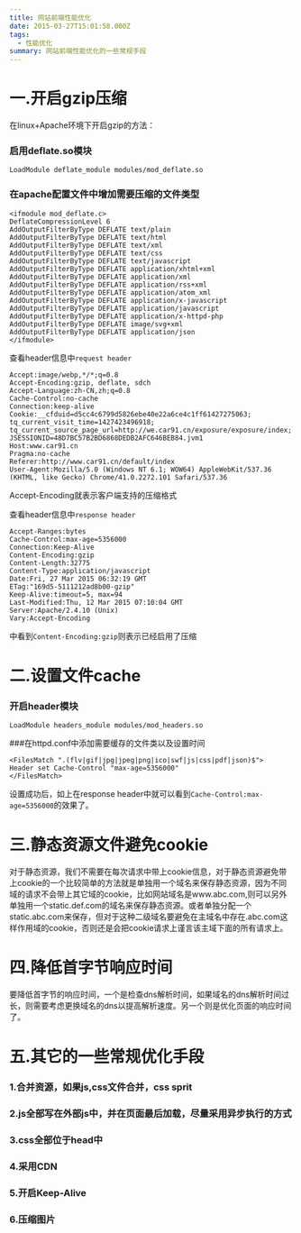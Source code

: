 ```yaml
---
title: 网站前端性能优化
date: 2015-03-27T15:01:58.000Z
tags:
  - 性能优化
summary: 网站前端性能优化的一些常规手段
---
```

# 一.开启gzip压缩

在linux+Apache环境下开启gzip的方法：

### 启用deflate.so模块

```
LoadModule deflate_module modules/mod_deflate.so
```

### 在apache配置文件中增加需要压缩的文件类型

```
<ifmodule mod_deflate.c>
DeflateCompressionLevel 6
AddOutputFilterByType DEFLATE text/plain
AddOutputFilterByType DEFLATE text/html
AddOutputFilterByType DEFLATE text/xml
AddOutputFilterByType DEFLATE text/css
AddOutputFilterByType DEFLATE text/javascript
AddOutputFilterByType DEFLATE application/xhtml+xml
AddOutputFilterByType DEFLATE application/xml
AddOutputFilterByType DEFLATE application/rss+xml
AddOutputFilterByType DEFLATE application/atom_xml
AddOutputFilterByType DEFLATE application/x-javascript
AddOutputFilterByType DEFLATE application/javascript
AddOutputFilterByType DEFLATE application/x-httpd-php
AddOutputFilterByType DEFLATE image/svg+xml
AddOutputFilterByType DEFLATE application/json
</ifmodule>
```

查看header信息中`request header`

```
Accept:image/webp,*/*;q=0.8
Accept-Encoding:gzip, deflate, sdch
Accept-Language:zh-CN,zh;q=0.8
Cache-Control:no-cache
Connection:keep-alive
Cookie:__cfduid=d5cc4c6799d5826ebe40e22a6ce4c1ff61427275063; tq_current_visit_time=1427423496918; tq_current_source_page_url=http://we.car91.cn/exposure/exposure/index; JSESSIONID=48D7BC57B2BD6868DEDB2AFC646BEB84.jvm1
Host:www.car91.cn
Pragma:no-cache
Referer:http://www.car91.cn/default/index
User-Agent:Mozilla/5.0 (Windows NT 6.1; WOW64) AppleWebKit/537.36 (KHTML, like Gecko) Chrome/41.0.2272.101 Safari/537.36
```
Accept-Encoding就表示客户端支持的压缩格式

查看header信息中`response header`

```
Accept-Ranges:bytes
Cache-Control:max-age=5356000
Connection:Keep-Alive
Content-Encoding:gzip
Content-Length:32775
Content-Type:application/javascript
Date:Fri, 27 Mar 2015 06:32:19 GMT
ETag:"169d5-5111212ad8b00-gzip"
Keep-Alive:timeout=5, max=94
Last-Modified:Thu, 12 Mar 2015 07:10:04 GMT
Server:Apache/2.4.10 (Unix)
Vary:Accept-Encoding
```
中看到`Content-Encoding:gzip`则表示已经启用了压缩

# 二.设置文件cache

### 开启header模块

```
LoadModule headers_module modules/mod_headers.so
```

###在httpd.conf中添加需要缓存的文件类以及设置时间

```
<FilesMatch ".(flv|gif|jpg|jpeg|png|ico|swf|js|css|pdf|json)$">
Header set Cache-Control "max-age=5356000"
</FilesMatch>

```
设置成功后，如上在response header中就可以看到`Cache-Control:max-age=5356000`的效果了。

# 三.静态资源文件避免cookie

对于静态资源，我们不需要在每次请求中带上cookie信息，对于静态资源避免带上cookie的一个比较简单的方法就是单独用一个域名来保存静态资源，因为不同域的请求不会带上其它域的cookie，比如网站域名是www.abc.com,则可以另外单独用一个static.def.com的域名来保存静态资源。或者单独分配一个static.abc.com来保存，但对于这种二级域名要避免在主域名中存在.abc.com这样作用域的cookie，否则还是会把cookie请求上谨言该主域下面的所有请求上。

# 四.降低首字节响应时间

要降低首字节的响应时间，一个是检查dns解析时间，如果域名的dns解析时间过长，则需要考虑更换域名的dns以提高解析速度。另一个则是优化页面的响应时间了。

# 五.其它的一些常规优化手段

### 1.合并资源，如果js,css文件合并，css sprit

### 2.js全部写在外部js中，并在页面最后加载，尽量采用异步执行的方式

### 3.css全部位于head中

### 4.采用CDN

### 5.开启Keep-Alive

### 6.压缩图片
